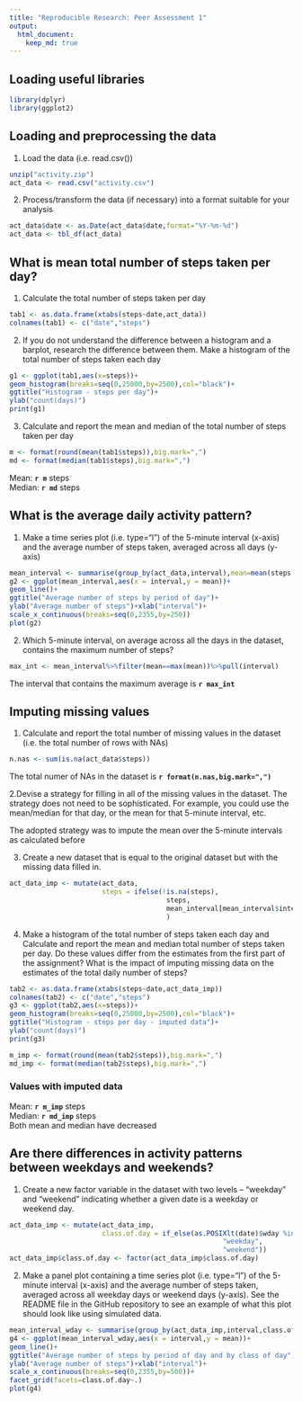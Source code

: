 ```yaml
---
title: "Reproducible Research: Peer Assessment 1"
output: 
  html_document:
    keep_md: true
---
```


## Loading useful libraries
``` r
library(dplyr)
library(ggplot2)
```

## Loading and preprocessing the data

1. Load the data (i.e. \color{red}{\verb|read.csv()|}read.csv())

```r
unzip("activity.zip")
act_data <- read.csv("activity.csv")
```

2. Process/transform the data (if necessary) into a format suitable for your analysis

```r
act_data$date <- as.Date(act_data$date,format="%Y-%m-%d")
act_data <- tbl_df(act_data)
```

## What is mean total number of steps taken per day?

1. Calculate the total number of steps taken per day

``` r
tab1 <- as.data.frame(xtabs(steps~date,act_data))
colnames(tab1) <- c("date","steps")
```

2. If you do not understand the difference between a histogram and a barplot, research the difference between them. Make a histogram of the total number of steps taken each day

``` r
g1 <- ggplot(tab1,aes(x=steps))+
geom_histogram(breaks=seq(0,25000,by=2500),col="black")+
ggtitle("Histogram - steps per day")+
ylab("count(days)")
print(g1)
```

3. Calculate and report the mean and median of the total number of steps taken per day

```r
m <- format(round(mean(tab1$steps)),big.mark=",")
md <- format(median(tab1$steps),big.mark=",")
```

Mean: **`r m`** steps  
Median: **`r md`** steps


## What is the average daily activity pattern?

1. Make a time series plot (i.e. \color{red}{\verb|type = "l"|}type="l") of the 5-minute interval (x-axis) and the average number of steps taken, averaged across all days (y-axis)
``` r
mean_interval <- summarise(group_by(act_data,interval),mean=mean(steps,na.rm=T))
g2 <- ggplot(mean_interval,aes(x = interval,y = mean))+
geom_line()+
ggtitle("Average number of steps by period of day")+
ylab("Average number of steps")+xlab("interval")+
scale_x_continuous(breaks=seq(0,2355,by=250))
plot(g2)
```

2. Which 5-minute interval, on average across all the days in the dataset, contains the maximum number of steps?

``` r
max_int <- mean_interval%>%filter(mean==max(mean))%>%pull(interval)
```

The interval that contains the maximum average is **`r max_int`**


## Imputing missing values

1. Calculate and report the total number of missing values in the dataset (i.e. the total number of rows with \color{red}{\verb|NA|}NAs)

```r
n.nas <- sum(is.na(act_data$steps))
```

The total numer of NAs in the dataset is **`r format(n.nas,big.mark=",")`**

2.Devise a strategy for filling in all of the missing values in the dataset. The strategy does not need to be sophisticated. For example, you could use the mean/median for that day, or the mean for that 5-minute interval, etc.

The adopted strategy was to impute the mean over the 5-minute intervals as calculated before

3. Create a new dataset that is equal to the original dataset but with the missing data filled in.

```r
act_data_imp <- mutate(act_data,
                       steps = ifelse(!is.na(steps), 
                                       steps, 
                                       mean_interval[mean_interval$interval == 2355,][["mean"]])
                                       )
```

4. Make a histogram of the total number of steps taken each day and Calculate and report the mean and median total number of steps taken per day. Do these values differ from the estimates from the first part of the assignment? What is the impact of imputing missing data on the estimates of the total daily number of steps?

``` r
tab2 <- as.data.frame(xtabs(steps~date,act_data_imp))
colnames(tab2) <- c("date","steps")
g3 <- ggplot(tab2,aes(x=steps))+
geom_histogram(breaks=seq(0,25000,by=2500),col="black")+
ggtitle("Histogram - steps per day - imputed data")+
ylab("count(days)")
print(g3)
```

```r
m_imp <- format(round(mean(tab2$steps)),big.mark=",")
md_imp <- format(median(tab2$steps),big.mark=",")
```

### Values with imputed data  
Mean: **`r m_imp`** steps    
Median: **`r md_imp`** steps  
Both mean and median have decreased



## Are there differences in activity patterns between weekdays and weekends?

1. Create a new factor variable in the dataset with two levels – “weekday” and “weekend” indicating whether a given date is a weekday or weekend day.

```r
act_data_imp <- mutate(act_data_imp,
                       class.of.day = if_else(as.POSIXlt(date)$wday %in% c(1,5),
                                                     "weekday",
                                                     "weekend"))
act_data_imp$class.of.day <- factor(act_data_imp$class.of.day)
```

2. Make a panel plot containing a time series plot (i.e. \color{red}{\verb|type = "l"|}type="l") of the 5-minute interval (x-axis) and the average number of steps taken, averaged across all weekday days or weekend days (y-axis). See the README file in the GitHub repository to see an example of what this plot should look like using simulated data.

```r
mean_interval_wday <- summarise(group_by(act_data_imp,interval,class.of.day),mean=mean(steps,na.rm=T))
g4 <- ggplot(mean_interval_wday,aes(x = interval,y = mean))+
geom_line()+
ggtitle("Average number of steps by period of day and by class of day")+
ylab("Average number of steps")+xlab("interval")+
scale_x_continuous(breaks=seq(0,2355,by=500))+
facet_grid(facets=class.of.day~.)
plot(g4)

```